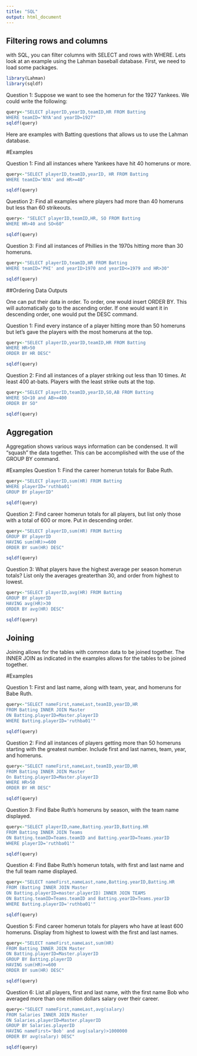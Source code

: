 ```yaml
---
title: "SQL"
output: html_document
---
```


## Filtering rows and columns 

with SQL, you can filter columns with SELECT and rows with WHERE.  Lets look at an example using the Lahman baseball database.  First, we need to load some packages.

```r
library(Lahman)
library(sqldf)
```

Question 1: Suppose we want to see the homerun for the 1927 Yankees.  We could write the following: 

```r
query<-"SELECT playerID,yearID,teamID,HR FROM Batting
WHERE teamID='NYA'and yearID=1927"
sqldf(query)
```
Here are examples with Batting questions that allows us to use the Lahman database. 

#Examples 

Question 1: Find all instances where Yankees have hit 40 homeruns or more. 
```r
query<-"SELECT playerID,teamID,yearID, HR FROM Batting
WHERE teamID='NYA' and HR>=40"

sqldf(query)
```

Question 2: Find all examples where players had more than 40 homeruns but less than 60 strikeouts. 
```r
query<- "SELECT playerID,teamID,HR, SO FROM Batting 
WHERE HR>40 and SO<60"

sqldf(query)
```

Question 3: Find all instances of Phillies in the 1970s hitting more than 30 homeruns. 
```r
query<-"SELECT playerID,teamID,HR FROM Batting
WHERE teamID='PHI' and yearID>1970 and yearID<=1979 and HR>30"

sqldf(query)
```

##Ordering Data Outputs 

One can put their data in order. To order, one would insert ORDER BY. This will automatically go to the ascending order. If one would want it in descending order, one would put the DESC command. 

Question 1: Find every instance of a player hitting more than 50 homeruns but let's gave the players with the most homeruns at the top. 
```r
query<-"SELECT playerID,yearID,teamID,HR FROM Batting
WHERE HR>50
ORDER BY HR DESC"

sqldf(query)
```

Question 2: Find all instances of a player striking out less than 10 times. At least 400 at-bats. Players with the least strike outs at the top. 
```r
query<-"SELECT playerID,teamID,yearID,SO,AB FROM Batting
WHERE SO<10 and AB>=400
ORDER BY SO"

sqldf(query)
```

## Aggregation 

Aggregation shows various ways information can be condensed.  It will "squash" the data together.  This can be accomplished with the use of the GROUP BY command.

#Examples
Question 1: Find the career homerun totals for Babe Ruth. 

```r
query<-"SELECT playerID,sum(HR) FROM Batting
WHERE playerID='ruthba01'
GROUP BY playerID"

sqldf(query)
```


Question 2: Find career homerun totals for all players, but list only those with a total of 600 or more. Put in descending order. 

```r
query<-"SELECT playerID,sum(HR) FROM Batting
GROUP BY playerID
HAVING sum(HR)>=600
ORDER BY sum(HR) DESC"

sqldf(query)
```
Question 3: What players have the highest average per season homerun totals? List only the averages greaterthan 30, and order from highest to lowest. 
```r
query<-"SELECT playerID,avg(HR) FROM Batting
GROUP BY playerID
HAVING avg(HR)>30
ORDER BY avg(HR) DESC"

sqldf(query)
```

## Joining 
Joining allows for the tables with common data to be joined together.  The INNER JOIN as indicated in the examples allows for the tables to be joined together. 

#Examples

Question 1: First and last name, along with team, year, and homeruns for Babe Ruth. 

```r
query<-"SELECT nameFirst,nameLast,teamID,yearID,HR
FROM Batting INNER JOIN Master
ON Batting.playerID=Master.playerID
WHERE Batting.playerID='ruthba01'"

sqldf(query)
```

Question 2: Find all instances of players getting more than 50 homeruns starting with the greatest number. Include first and last names, team, year, and homeruns. 

```r
query<-"SELECT nameFirst,nameLast,teamID,yearID,HR
FROM Batting INNER JOIN Master
On Batting.playerID=Master.playerID
WHERE HR>50
ORDER BY HR DESC"

sqldf(query)
```

Question 3: Find Babe Ruth's homeruns by season, with the team name displayed. 

```r
query<-"SELECT playerID,name,Batting.yearID,Batting.HR
FROM Batting INNER JOIN Teams
ON Batting.teamID=Teams.teamID and Batting.yearID=Teams.yearID
WHERE playerID='ruthba01'"

sqldf(query)
```

 Question 4: Find Babe Ruth's homerun totals, with first and last name and the full team name displayed. 
 
```r
query<-"SELECT nameFirst,nameLast,name,Batting.yearID,Batting.HR
FROM (Batting INNER JOIN Master
ON Batting.playerID=master.playerID) INNER JOIN TEAMS
ON Batting.teamID=Teams.teamID and Batting.yearID=Teams.yearID
WHERE Batting.playerID='ruthba01'"

sqldf(query)
```

Question 5: Find career homerun totals for players who have at least 600 homeruns. Display from highest to lowest with the first and last names. 
```r
query<-"SELECT nameFirst,nameLast,sum(HR)
FROM Batting INNER JOIN Master
ON Batting.playerID=Master.playerID
GROUP BY Batting.playerID
HAVING sum(HR)>=600
ORDER BY sum(HR) DESC"

sqldf(query)
```

Question 6: List all players, first and last name, with the first name Bob who averaged more than one million dollars salary over their career. 

```r
query<-"SELECT nameFirst,nameLast,avg(salary)
FROM Salaries INNER JOIN Master
ON Salaries.playerID=Master.playerID
GROUP BY Salaries.playerID
HAVING nameFirst='Bob' and avg(salary)>1000000
ORDER BY avg(salary) DESC"

sqldf(query)
```








